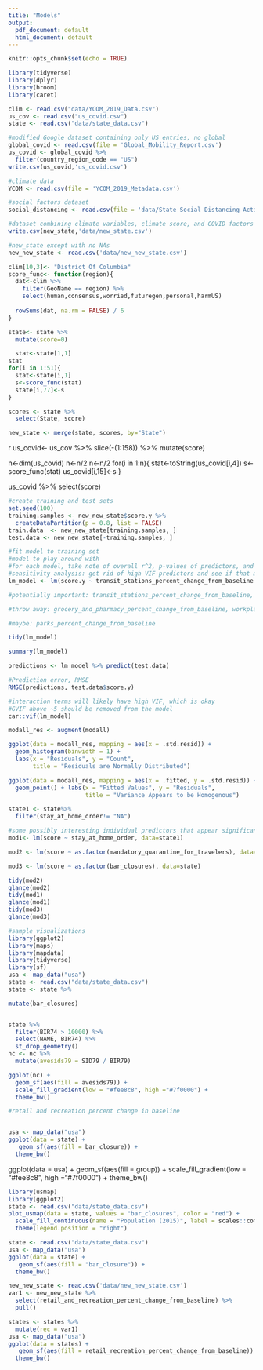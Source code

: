 ```yaml
---
title: "Models"
output:
  pdf_document: default
  html_document: default
---
```


```r
knitr::opts_chunk$set(echo = TRUE)

library(tidyverse)
library(dplyr)
library(broom)
library(caret)

clim <- read.csv("data/YCOM_2019_Data.csv")
us_cov <- read.csv("us_covid.csv")
state <- read.csv("data/state_data.csv")
```


```r
#modified Google dataset containing only US entries, no global
global_covid <- read.csv(file = 'Global_Mobility_Report.csv')
us_covid <- global_covid %>%
  filter(country_region_code == "US")
write.csv(us_covid,'us_covid.csv')

#climate data
YCOM <- read.csv(file = 'YCOM_2019_Metadata.csv')

#social factors dataset
social_distancing <- read.csv(file = 'data/State Social Distancing Actions.csv')

#dataset combining climate variables, climate score, and COVID factors by state
write.csv(new_state,'data/new_state.csv')

#new_state except with no NAs
new_new_state <- read.csv('data/new_new_state.csv')
```


```r
clim[10,3]<- "District Of Columbia"
score_func<- function(region){
  dat<-clim %>%
    filter(GeoName == region) %>%
    select(human,consensus,worried,futuregen,personal,harmUS) 
  
  rowSums(dat, na.rm = FALSE) / 6
}

state<- state %>%
  mutate(score=0)

  stat<-state[1,1]
stat
for(i in 1:51){
  stat<-state[i,1]
  s<-score_func(stat)
  state[i,77]<-s
}

scores <- state %>%
  select(State, score)

new_state <- merge(state, scores, by="State")
```


{r ignore this for now}
us_covid<- us_cov %>%
  slice(-(1:158)) %>%
  mutate(score)

n<-dim(us_covid)
n<-n/2
n<-n/2
for(i in 1:n){
  stat<-toString(us_covid[i,4])
    s<-score_func(stat)
  us_covid[i,15]<-s
}

us_covid %>%
  select(score)


```r
#create training and test sets
set.seed(100)
training.samples <- new_new_state$score.y %>%
  createDataPartition(p = 0.8, list = FALSE)
train.data  <- new_new_state[training.samples, ]
test.data <- new_new_state[-training.samples, ]

#fit model to training set
#model to play around with
#for each model, take note of overall r^2, p-values of predictors, and VIF values of predictors
#sensitivity analysis: get rid of high VIF predictors and see if that meaningfully affects results
lm_model <- lm(score.y ~ transit_stations_percent_change_from_baseline + bar_closures + retail_and_recreation_percent_change_from_baseline + parks_percent_change_from_baseline, na.action=na.omit, data = train.data)

#potentially important: transit_stations_percent_change_from_baseline, bar_closures, retail_and_recreation_percent_change_from_baseline

#throw away: grocery_and_pharmacy_percent_change_from_baseline, workplaces_percent_change_from_baseline, status_of_reopening, residential_percent_change_from_baseline

#maybe: parks_percent_change_from_baseline

tidy(lm_model)

summary(lm_model)

predictions <- lm_model %>% predict(test.data)

#Prediction error, RMSE
RMSE(predictions, test.data$score.y)
```


```r
#interaction terms will likely have high VIF, which is okay
#GVIF above ~5 should be removed from the model
car::vif(lm_model)
```


```r
modall_res <- augment(modall)

ggplot(data = modall_res, mapping = aes(x = .std.resid)) + 
  geom_histogram(binwidth = 1) + 
  labs(x = "Residuals", y = "Count",
       title = "Residuals are Normally Distributed")

ggplot(data = modall_res, mapping = aes(x = .fitted, y = .std.resid)) + 
  geom_point() + labs(x = "Fitted Values", y = "Residuals", 
                      title = "Variance Appears to be Homogenous")
```


```r
state1 <- state%>%
  filter(stay_at_home_order!= "NA")

#some possibly interesting individual predictors that appear significant
mod1<- lm(score ~ stay_at_home_order, data=state1)

mod2 <- lm(score ~ as.factor(mandatory_quarantine_for_travelers), data=state)

mod3 <- lm(score ~ as.factor(bar_closures), data=state)

tidy(mod2)
glance(mod2)
tidy(mod1)
glance(mod1)
tidy(mod3)
glance(mod3)
```


```r
#sample visualizations
library(ggplot2)
library(maps)
library(mapdata)
library(tidyverse)
library(sf)
usa <- map_data("usa")
state <- read.csv("data/state_data.csv")
state <- state %>%

mutate(bar_closures)


state %>% 
  filter(BIR74 > 10000) %>% 
  select(NAME, BIR74) %>% 
  st_drop_geometry()
nc <- nc %>%
  mutate(avesids79 = SID79 / BIR79)

ggplot(nc) +
  geom_sf(aes(fill = avesids79)) +
  scale_fill_gradient(low = "#fee8c8", high ="#7f0000") +
  theme_bw()

#retail and recreation percent change in baseline


usa <- map_data("usa")
ggplot(data = state) + 
   geom_sf(aes(fill = bar_closure)) +
  theme_bw()

```
ggplot(data = usa) +
  geom_sf(aes(fill = group)) +
  scale_fill_gradient(low = "#fee8c8", high ="#7f0000") +
  theme_bw()
```r
library(usmap)
library(ggplot2)
state <- read.csv("data/state_data.csv")
plot_usmap(data = state, values = "bar_closures", color = "red") + 
  scale_fill_continuous(name = "Population (2015)", label = scales::comma) + 
  theme(legend.position = "right")
```
  
```r
state <- read.csv("data/state_data.csv")
usa <- map_data("usa")
ggplot(data = state) + 
   geom_sf(aes(fill = "bar_closure")) +
  theme_bw()

```

```r
new_new_state <- read.csv('data/new_new_state.csv')
var1 <- new_new_state %>% 
  select(retail_and_recreation_percent_change_from_baseline) %>%
  pull() 

states <- states %>%
  mutate(rec = var1)
usa <- map_data("usa")
ggplot(data = states) + 
   geom_sf(aes(fill = retail_recreation_percent_change_from_baseline)) +
  theme_bw()

```

